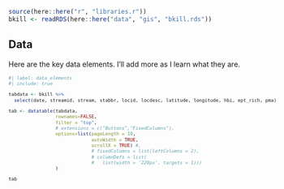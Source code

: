 
```r

source(here::here("r", "libraries.r"))
bkill <- readRDS(here::here("data", "gis", "bkill.rds"))

```

## Data

Here are the key data elements. I'll add more as I learn what they are.

::: {style="width: 150%; height:auto; margin: auto; font-size: 8pt;"}

```r
#| label: data_elements
#| include: true

tabdata <- bkill %>%
  select(date, streamid, stream, stabbr, locid, locdesc, latitude, longitude, hbi, ept_rich, pma)

tab <- datatable(tabdata,
                 rownames=FALSE,
                 filter = "top", 
                 # extensions = c("Buttons","FixedColumns"),
                 options=list(pageLength = 10, 
                              autoWidth = TRUE,
                              scrollX = TRUE) #,
                              # fixedColumns = list(leftColumns = 2),
                              # columnDefs = list(
                              #   list(width = '220px', targets = 1)))
                 ) 

tab

```

:::



